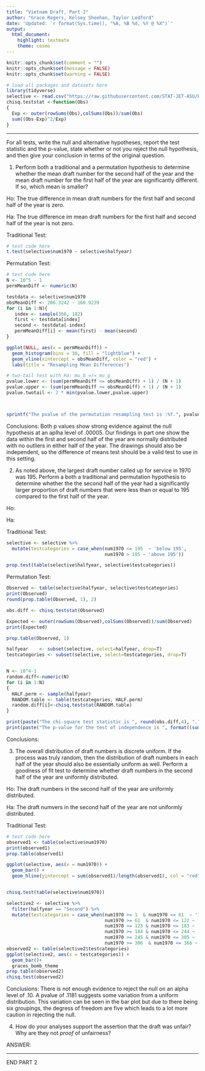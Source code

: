 ```yaml
---
title: "Vietnam Draft, Part 2"
author: "Grace Rogers, Kelsey Sheehan, Taylor Ledford"
date: 'Updated: `r format(Sys.time(), "%A, %B %d, %Y @ %X")`'
output: 
  html_document: 
    highlight: textmate
    theme: cosmo
---
```


```r
knitr::opts_chunk$set(comment = "")
knitr::opts_chunk$set(message = FALSE)
knitr::opts_chunk$set(warning = FALSE)
```

```r
# load all packages and datasets here
library(tidyverse)
selective <- read.csv("https://raw.githubusercontent.com/STAT-JET-ASU/Datasets/master/Instructor/vietnamdraft.csv")
chisq.teststat <-function(Obs)
{ 
  Exp <- outer(rowSums(Obs),colSums(Obs))/sum(Obs)
  sum((Obs-Exp)^2/Exp)
}
```

<hr>

For all tests, write the null and alternative hypotheses, report the test statistic and the p-value, state whether or not you reject the null hypothesis, and then give your conclusion in terms of the original question.

1) Perform both a traditional and a permutation hypothesis to determine whether the mean draft number for the second half of the year and the mean draft number for the first half of the year are significantly different. If so, which mean is smaller?

Ho: The true difference in mean draft numbers for the first half and second half of the year is zero. 

Ha: The true difference im mean draft numbers for the first half and second half of the year is not zero.

Traditional Test:
```r
# test code here
t.test(selective$num1970 ~ selective$halfyear)

```

Permutation Test:
```r
# test code here
N <- 10^5 - 1
permMeanDiff <- numeric(N)

testdata <- selective$num1970
obsMeanDiff <- 206.3242 - 160.9239
for (i in 1:N){
   index <- sample(366, 182)
   first <- testdata[index]
   second <- testdata[-index]
   permMeanDiff[i] <- mean(first) - mean(second)
}

ggplot(NULL, aes(x = permMeanDiff)) + 
  geom_histogram(bins = 30, fill = "lightblue") + 
  geom_vline(xintercept = obsMeanDiff, color = "red") +
  labs(title = "Resampling Mean Differences")

# two-tail test with Ha: mu_b =/= mu_g
pvalue.lower <- (sum(permMeanDiff <= obsMeanDiff) + 1) / (N + 1)
pvalue.upper <- (sum(permMeanDiff >= obsMeanDiff) + 1) / (N + 1)
pvalue.twotail <- 2 * min(pvalue.lower,pvalue.upper)



sprintf("The pvalue of the permutation resampling test is :%f.", pvalue.twotail)
```

Conclusions: Both p values show strong evidence against the null hypothesis at an aplha level of .00005. Our findings in part one show the data within the first and second half of the year are normally distributed with no outliers in either half of the year. The drawings should also be independent, so the difference of means test should be a valid test to use in this setting.


2) As noted above, the largest draft number called up for service in 1970 was 195. Perform a both a traditional and permutation hypothesis to determine whether the the second half of the year had a significantly larger proportion of draft numbers that were less than or equal to 195 compared to the first half of the year. 

Ho: 

Ha: 

Traditional Test:
```r
selective <- selective %>% 
  mutate(testcategories = case_when(num1970 <= 195  ~ 'below 195',
                                    num1970 > 195 ~ 'above 195'))

prop.test(table(selective$halfyear, selective$testcategories))
```

Permutation Test:
```r
Observed <- table(selective$halfyear, selective$testcategories)
print(Observed)
round(prop.table(Observed, 1), 2)

obs.diff <- chisq.teststat(Observed)

Expected <- outer(rowSums(Observed),colSums(Observed))/sum(Observed)
print(Expected)

prop.table(Observed, 1)

halfyear    <- subset(selective, select=halfyear, drop=T)
testcategories <- subset(selective, select=testcategories, drop=T)


N <- 10^4-1
random.diff<-numeric(N)
for (i in 1:N)
{
  HALF.perm <- sample(halfyear)
  RANDOM.table <- table(testcategories, HALF.perm)
  random.diff[i]<-chisq.teststat(RANDOM.table)
}

print(paste("The chi-square test statistic is ", round(obs.diff,4), ".", sep=""),quote=F)
print(paste("The p-value for the test of independence is ", format((sum(random.diff >= obs.diff) + 1)/(N + 1),scientific=F), ".", sep=""),quote=F)
```

Conclusions:

3) The overall distribution of draft numbers is discrete uniform. If the process was truly random, then the distribution of draft numbers in each half of the year should also be essentially uniform as well. Perform a goodness of fit test to determine whether draft numbers in the second half of the year are uniformly distributed.

Ho: The draft numbers in the second half of the year are uniformly distributed.

Ha: The draft numvers in the second half of the year are not uniformly distributed.

Traditional Test:
```r
# test code here
observed1 <- table(selective$num1970)
print(observed1)
prop.table(observed1)

ggplot(selective, aes(x = num1970)) + 
  geom_bar() +
  geom_hline(yintercept = sum(observed1)/length(observed1), col = "red")


chisq.test(table(selective$num1970))

selective2 <- selective %>% 
  filter(halfyear == "Second") %>%
  mutate(testcategories = case_when(num1970 >= 1  & num1970 <= 61  ~ '1 to 61',
                                    num1970 >= 61  & num1970 <= 122 ~ '61 to 122',
                                    num1970 >= 123 & num1970 <= 183 ~ '123 to 183',
                                    num1970 >= 184 & num1970 <= 244 ~ '184 to 244',
                                    num1970 >= 245 & num1970 <= 305 ~ '245 to 305',
                                    num1970 >= 306  & num1970 <= 366 ~ '306 to 366'))
observed2 <- table(selective2$testcategories)
ggplot(selective2, aes(x = testcategories)) +
  geom_bar()+
  graces_bomb_theme
prop.table(observed2)
chisq.test(observed2)

```

Conclusions: There is not enough evidence to reject the null on an alpha level of .10. A pvalue of .1181 suggests some variation from a uniform distribution. This variation can be seen in the bar plot but due to there being six groupings, the degress of freedom are five which leads to a lot more caution in rejecting the null.


4) How do your analyses support the assertion that the draft was unfair? Why are they not _proof_ of unfairness?

ANSWER:


<hr>

END PART 2